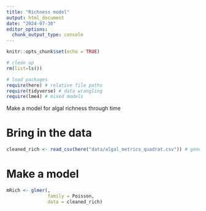 ```yaml
---
title: "Richness model"
output: html_document
date: "2024-07-30"
editor_options: 
  chunk_output_type: console
---
```


```r
knitr::opts_chunk$set(echo = TRUE)

# clean up
rm(list=ls()) 

# load packages
require(here) # relative file paths
require(tidyverse) # data wrangling
require(lme4) # mixed models
```

Make a model for algal richness through time

# Bring in the data

```r
cleaned_rich <- read_csv(here("data/algal_metrics_quadrat.csv")) # generated using my (Julianna's) algal metric code
```

# Make a model

```r
mRich <- glmer(,
               family = Poisson,
               data = cleaned_rich)
```

